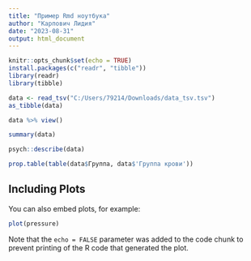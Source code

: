 ---
title: "Пример Rmd ноутбука"
author: "Карпович Лидия"
date: "2023-08-31"
output: html_document
---

```{r setup, include=FALSE}
knitr::opts_chunk$set(echo = TRUE)
install.packages(c("readr", "tibble"))
library(readr)
library(tibble)
```


```{r}
data <- read_tsv("C:/Users/79214/Downloads/data_tsv.tsv")
as_tibble(data)
```
```{r}
data %>% view()
```


```{r}
summary(data)
```
```{r}
psych::describe(data)

```
```{r}
prop.table(table(data$Группа, data$'Группа крови'))
```










## Including Plots

You can also embed plots, for example:

```{r pressure, echo=FALSE}
plot(pressure)
```

Note that the `echo = FALSE` parameter was added to the code chunk to prevent printing of the R code that generated the plot.
